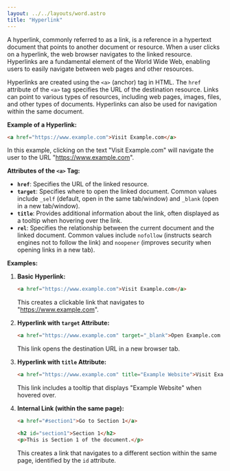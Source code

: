 ```yaml
---
layout: ../../layouts/word.astro
title: "Hyperlink"
---
```

A hyperlink, commonly referred to as a link, is a reference in a hypertext document that points to another document or resource. When a user clicks on a hyperlink, the web browser navigates to the linked resource. Hyperlinks are a fundamental element of the World Wide Web, enabling users to easily navigate between web pages and other resources.

Hyperlinks are created using the `<a>` (anchor) tag in HTML. The `href` attribute of the `<a>` tag specifies the URL of the destination resource. Links can point to various types of resources, including web pages, images, files, and other types of documents. Hyperlinks can also be used for navigation within the same document.

**Example of a Hyperlink:**
```html
<a href="https://www.example.com">Visit Example.com</a>
```
In this example, clicking on the text "Visit Example.com" will navigate the user to the URL "https://www.example.com".

**Attributes of the `<a>` Tag:**
- **`href`**: Specifies the URL of the linked resource.
- **`target`**: Specifies where to open the linked document. Common values include `_self` (default, open in the same tab/window) and `_blank` (open in a new tab/window).
- **`title`**: Provides additional information about the link, often displayed as a tooltip when hovering over the link.
- **`rel`**: Specifies the relationship between the current document and the linked document. Common values include `nofollow` (instructs search engines not to follow the link) and `noopener` (improves security when opening links in a new tab).

**Examples:**
1. **Basic Hyperlink:**
   ```html
   <a href="https://www.example.com">Visit Example.com</a>
   ```
   This creates a clickable link that navigates to "https://www.example.com".

2. **Hyperlink with `target` Attribute:**
   ```html
   <a href="https://www.example.com" target="_blank">Open Example.com in a New Tab</a>
   ```
   This link opens the destination URL in a new browser tab.

3. **Hyperlink with `title` Attribute:**
   ```html
   <a href="https://www.example.com" title="Example Website">Visit Example.com</a>
   ```
   This link includes a tooltip that displays "Example Website" when hovered over.

4. **Internal Link (within the same page):**
   ```html
   <a href="#section1">Go to Section 1</a>

   <h2 id="section1">Section 1</h2>
   <p>This is Section 1 of the document.</p>
   ```
   This creates a link that navigates to a different section within the same page, identified by the `id` attribute.